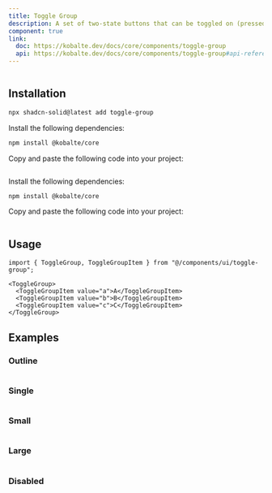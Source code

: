 ```yaml
---
title: Toggle Group
description: A set of two-state buttons that can be toggled on (pressed) or off (not pressed).
component: true
link:
  doc: https://kobalte.dev/docs/core/components/toggle-group
  api: https://kobalte.dev/docs/core/components/toggle-group#api-reference
---
```




<ComponentPreview name="toggle-group-demo" >

```tsx file=<rootDir>/../packages/tailwindcss/examples/toggle-group-demo.tsx
```

</ComponentPreview>

## Installation

<ComponentInstallation >


```bash
npx shadcn-solid@latest add toggle-group
```


<Step >

<StepItem>Install the following dependencies:</StepItem>
```bash
npm install @kobalte/core
```

<StepItem>Copy and paste the following code into your project:</StepItem>
```tsx file=<rootDir>/../packages/tailwindcss/ui/toggle-group.tsx
```

</Step>

<Step >

<StepItem>Install the following dependencies:</StepItem>
```bash
npm install @kobalte/core
```

<StepItem>Copy and paste the following code into your project:</StepItem>
```tsx file=<rootDir>/../packages/unocss/ui/toggle-group.tsx
```

</Step>

</ComponentInstallation>

## Usage

```tsx
import { ToggleGroup, ToggleGroupItem } from "@/components/ui/toggle-group";
```

```tsx
<ToggleGroup>
  <ToggleGroupItem value="a">A</ToggleGroupItem>
  <ToggleGroupItem value="b">B</ToggleGroupItem>
  <ToggleGroupItem value="c">C</ToggleGroupItem>
</ToggleGroup>
```

## Examples

### Outline

<ComponentPreview name="toggle-group-outline-demo" >

```tsx file=<rootDir>/../packages/tailwindcss/examples/toggle-group-outline-demo.tsx
```

</ComponentPreview>

### Single

<ComponentPreview name="toggle-group-single-demo" >

```tsx file=<rootDir>/../packages/tailwindcss/examples/toggle-group-single-demo.tsx
```

</ComponentPreview>

### Small

<ComponentPreview name="toggle-group-small-demo" >

```tsx file=<rootDir>/../packages/tailwindcss/examples/toggle-group-small-demo.tsx
```

</ComponentPreview>

### Large

<ComponentPreview name="toggle-group-large-demo" >

```tsx file=<rootDir>/../packages/tailwindcss/examples/toggle-group-large-demo.tsx
```

</ComponentPreview>

### Disabled

<ComponentPreview name="toggle-group-disabled-demo" >

```tsx file=<rootDir>/../packages/tailwindcss/examples/toggle-group-disabled-demo.tsx
```

</ComponentPreview>